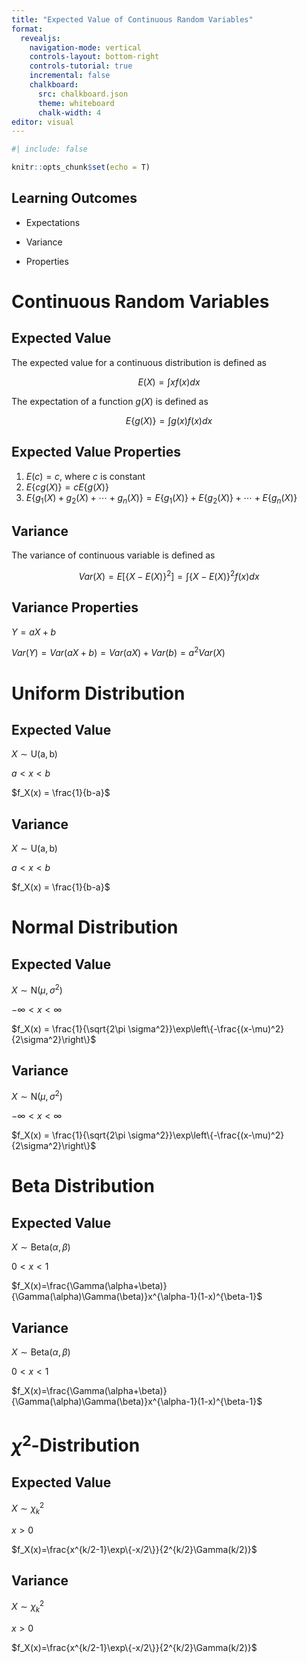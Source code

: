 ```yaml
---
title: "Expected Value of Continuous Random Variables"
format:
  revealjs:
    navigation-mode: vertical
    controls-layout: bottom-right
    controls-tutorial: true
    incremental: false 
    chalkboard:
      src: chalkboard.json
      theme: whiteboard
      chalk-width: 4
editor: visual
---
```


```r
#| include: false

knitr::opts_chunk$set(echo = T)

```

## Learning Outcomes

-   Expectations

-   Variance

-   Properties

# Continuous Random Variables

## Expected Value

The expected value for a continuous distribution is defined as

$$
E(X)=\int x f(x)dx
$$

The expectation of a function $g(X)$ is defined as

$$
E\{g(X)\}=\int g(x)f(x)dx
$$

## Expected Value Properties

1.  $E(c)=c$, where $c$ is constant
2.  $E\{cg(X)\}=cE\{g(X)\}$
3.  $E\{g_1(X)+g_2(X)+\cdots+g_n(X)\}=E\{g_1(X)\}+E\{g_2(X)\}+\cdots+E\{g_n(X)\}$

## Variance

The variance of continuous variable is defined as

$$
Var(X) =  E[\{X-E(X)\}^2] = \int \{X-E(X)\}^2 f(x)dx 
$$

## Variance Properties

$Y=aX+b$

::: fragment
$Var(Y) = Var(aX+b) = Var(aX) + Var(b) = a^2Var(X)$
:::

# Uniform Distribution

## Expected Value

$X\sim\mathrm{U(a,b)}$

$a<x<b$

$f_X(x) = \frac{1}{b-a}$

## Variance

$X\sim\mathrm{U(a,b)}$

$a<x<b$

$f_X(x) = \frac{1}{b-a}$

# Normal Distribution

## Expected Value

$X\sim\mathrm{N}(\mu, \sigma^2)$

$-\infty < x < \infty$

$f_X(x) = \frac{1}{\sqrt{2\pi \sigma^2}}\exp\left\{-\frac{(x-\mu)^2}{2\sigma^2}\right\}$

## Variance

$X\sim\mathrm{N}(\mu, \sigma^2)$

$-\infty < x < \infty$

$f_X(x) = \frac{1}{\sqrt{2\pi \sigma^2}}\exp\left\{-\frac{(x-\mu)^2}{2\sigma^2}\right\}$

# Beta Distribution

## Expected Value

$X\sim\mathrm{Beta}(\alpha, \beta)$

$0<x<1$

$f_X(x)=\frac{\Gamma(\alpha+\beta)}{\Gamma(\alpha)\Gamma(\beta)}x^{\alpha-1}(1-x)^{\beta-1}$

## Variance

$X\sim\mathrm{Beta}(\alpha, \beta)$

$0<x<1$

$f_X(x)=\frac{\Gamma(\alpha+\beta)}{\Gamma(\alpha)\Gamma(\beta)}x^{\alpha-1}(1-x)^{\beta-1}$

# $\chi^2$-Distribution

## Expected Value

$X\sim\chi^2_k$

$x>0$

$f_X(x)=\frac{x^{k/2-1}\exp\{-x/2\}}{2^{k/2}\Gamma(k/2)}$

## Variance

$X\sim\chi^2_k$

$x>0$

$f_X(x)=\frac{x^{k/2-1}\exp\{-x/2\}}{2^{k/2}\Gamma(k/2)}$
